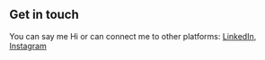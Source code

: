 ## Get in touch

You can say me Hi or can connect me to other platforms: [LinkedIn](https://www.linkedin.com/in/avinash-kapadi/), [Instagram](https://www.instagram.com/anno.yer/)
